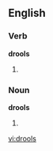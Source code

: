 ==English==
===Verb===
'''drools'''
# {{third-person singular of|[[drool]]}}

===Noun===
'''drools'''
# {{plural of|[[drool]]}}

[[vi:drools]]